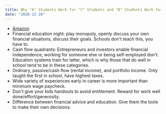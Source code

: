 ```yaml
---
title: Why "A" Students Work for "C" Students and "B" Students Work for the Government by Robert T. Kiyosaki
date: "2020-12-28"
---
```


- [Amazon](https://amzn.to/3htFa9G)
- Financial education night: play monopoly, openly discuss your own financial situations, discuss their goals. Schools don't teach this, you have to.
- Cash flow quadrants: Entrepreneurs and investors enable financial independence, working for someone else or being self-employed don't. Education systems train for latter, which is why those that do well in school tend to be in these categories.
- Ordinary, passive/cash flow (rental income), and portfolio income. Only taught the first in school, have highest taxes.
- Wide variety of experiences early in career is more important than minimum wage paycheck.
- Don't give your kids handouts to avoid entitlement. Reward for work well done/effort/generosity.
- Difference between financial advice and education. Give them the tools to make their own decisions.
